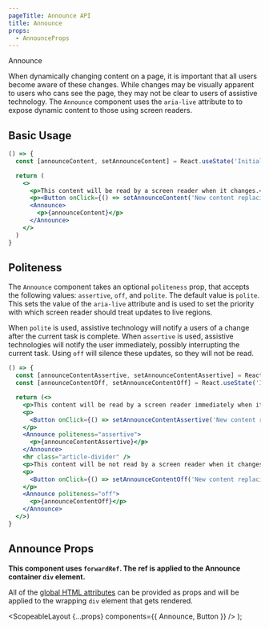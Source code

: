 ```yaml
---
pageTitle: Announce API
title: Announce
props:
  - AnnounceProps
---
```



<DocsHeading type="api">Announce</DocsHeading>

When dynamically changing content on a page, it is important that all users become aware of these changes. While changes may be visually apparent to users who cans see the page,
they may not be clear to users of assistive technology. The `Announce` component uses the `aria-live` attribute to to expose dynamic content to those using screen readers.

## Basic Usage

```.jsx
() => {
  const [announceContent, setAnnounceContent] = React.useState('Initial content');

  return (
    <>
      <p>This content will be read by a screen reader when it changes.</p>
      <p><Button onClick={() => setAnnounceContent('New content replacing the initial content')}>Update content</Button></p>
      <Announce>
        <p>{announceContent}</p>
      </Announce>
    </>
  )
}
```

## Politeness

The `Announce` component takes an optional `politeness` prop, that accepts the following values: `assertive`, `off`, and `polite`. The default value is `polite`.
This sets the value of the `aria-live` attribute and is used to set the priority with which screen reader should treat updates to live regions.

When `polite` is used, assistive technology will notify a users of a change after the current task is complete. When `assertive` is used, assistive technologies will notify the user immediately,
possibly interrupting the current task. Using `off` will silence these updates, so they will not be read.

```.jsx
() => {
  const [announceContentAssertive, setAnnounceContentAssertive] = React.useState('Initial assertive content');
  const [announceContentOff, setAnnounceContentOff] = React.useState('Initial off content');

  return (<>
    <p>This content will be read by a screen reader immediately when it changes.</p>
    <p>
      <Button onClick={() => setAnnounceContentAssertive('New content replacing the assertive initial content')}>Update assertive content</Button>
    </p>
    <Announce politeness="assertive">
      <p>{announceContentAssertive}</p>
    </Announce>
    <hr class="article-divider" />
    <p>This content will be not read by a screen reader when it changes.</p>
    <p>
      <Button onClick={() => setAnnounceContentOff('New content replacing the off initial content')}>Update off content</Button>
    </p>
    <Announce politeness="off">
      <p>{announceContentOff}</p>
    </Announce>
  </>)
}
```

## Announce Props

**This component uses `forwardRef`. The ref is applied to the Announce container `div` element.**

All of the [global HTML attributes](https://developer.mozilla.org/en-US/docs/Web/HTML/Global_attributes) can be provided as props and will be applied to the wrapping `div` element that gets rendered.

<AnnounceProps />

  <ScopeableLayout {...props} components={{ Announce, Button }} />
);
